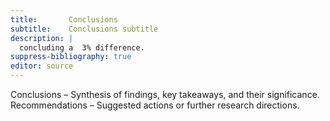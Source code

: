 ```yaml
---
title:       Conclusions
subtitle:    Conclusions subtitle
description: |
  concluding a  3% difference.
suppress-bibliography: true  
editor: source
---
```


Conclusions – Synthesis of findings, key takeaways, and their significance.
Recommendations – Suggested actions or further research directions.